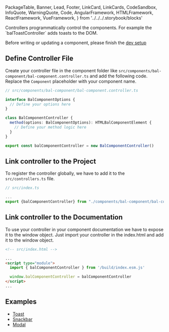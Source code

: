  PackageTable,
  Banner,
  Lead,
  Footer,
  LinkCard,
  LinkCards,
  CodeSandbox,
  InfoQuote,
  WarningQuote,
  Code,
  AngularFramework,
  HTMLFramework,
  ReactFramework,
  VueFramework,
} from '../../../.storybook/blocks'

<Meta title="Development/Contributing/Controller" />

<Banner label="Controller" section="Contributing" />

<Lead>
Controllers programmatically control the components. For example the `balToastController` adds toasts to the DOM.

Before writing or updating a component, please finish the [dev setup](?path=/docs/development-contributing-dev-setup--page)

</Lead>

## Define Controller File

Create your controller file in the component folder like `src/components/bal-component/bal-component.controller.ts` and add the following code.
Replace the `Component` placeholder with your component name.

```typescript
// src/components/bal-component/bal-component.controller.ts

interface BalComponentOptions {
  // Define your options here
}

class BalComponentController {
  method(options: BalComponentOptions): HTMLBalComponentElement {
    // Define your method logic here
  }
}

export const balComponentController = new BalComponentController()
```

## Link controller to the Project

To register the controller globally, we have to add it to the `src/controllers.ts` file.

```typescript
// src/index.ts

...
export {balComponentController} from "./components/bal-component/bal-component.controller";

```

## Link controller to the Documentation

To use your controller in your component documentation we have to expose it to the window object.
Just import your controller in the index.html and add it to the window object.

```html
<!-- src/index.html -->

...
<script type="module">
  import { balComponentController } from '/build/index.esm.js'

  window.balComponentController = balComponentController
</script>
...
```

## Examples

- [Toast](?path=/docs/components-feedback-toast--documentation)
- [Snackbar](?path=/docs/components-feedback-snackbar--documentation)
- [Modal](?path=/docs/components-feedback-modal--documentation)

<Footer />
